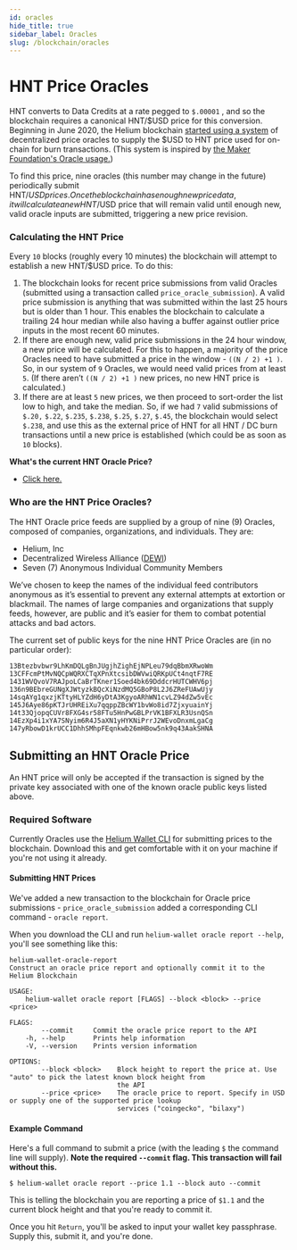 ```yaml
---
id: oracles
hide_title: true
sidebar_label: Oracles
slug: /blockchain/oracles
---
```


# HNT Price Oracles

HNT converts to Data Credits at a rate pegged to `$.00001` , and so the
blockchain requires a canonical HNT/$USD price for this conversion. Beginning in
June 2020, the Helium blockchain
[started using a system](https://engineering.helium.com/2020/05/29/HNT-Price-Oracles.html)
of decentralized price oracles to supply the $USD to HNT price used for on-chain
for burn transactions. (This system is inspired by
[the Maker Foundation's Oracle usage.](https://blog.makerdao.com/introducing-oracles-v2-and-defi-feeds/))

To find this price, nine oracles (this number may change in the future)
periodically submit
HNT/$USD prices. Once the blockchain has enough new price data, it will calculate a new HNT/$USD
price that will remain valid until enough new, valid oracle inputs are
submitted, triggering a new price revision.

### Calculating the HNT Price

Every `10` blocks (roughly every 10 minutes) the blockchain will attempt to
establish a new HNT/$USD price. To do this:

1. The blockchain looks for recent price submissions from valid Oracles
   (submitted using a transaction called `price_oracle_submission`). A valid
   price submission is anything that was submitted within the last 25 hours but
   is older than 1 hour. This enables the blockchain to calculate a trailing 24
   hour median while also having a buffer against outlier price inputs in the
   most recent 60 minutes.
2. If there are enough new, valid price submissions in the 24 hour window, a new
   price will be calculated. For this to happen, a majority of the price Oracles
   need to have submitted a price in the window - `((N / 2) +1 )`. So, in our
   system of `9` Oracles, we would need valid prices from at least `5`. (If
   there aren’t `((N / 2) +1 )` new prices, no new HNT price is calculated.)
3. If there are at least `5` new prices, we then proceed to sort-order the list
   low to high, and take the median. So, if we had `7` valid submissions of
   `$.20,` `$.22`, `$.235`, `$.238`, `$.25`, `$.27`, `$.45`, the blockchain
   would select `$.238`, and use this as the external price of HNT for all HNT /
   DC burn transactions until a new price is established \(which could be as
   soon as `10` blocks\).

**What's the current HNT Oracle Price?**

- [Click here.](https://api.helium.io/v1/oracle/prices/current)

### Who are the HNT Price Oracles?

The HNT Oracle price feeds are supplied by a group of nine (9) Oracles, composed
of companies, organizations, and individuals. They are:

- Helium, Inc
- Decentralized Wireless Alliance ([DEWI](https://www.dewi.org/))
- Seven (7) Anonymous Individual Community Members

We’ve chosen to keep the names of the individual feed contributors anonymous as
it’s essential to prevent any external attempts at extortion or blackmail. The
names of large companies and organizations that supply feeds, however, are
public and it’s easier for them to combat potential attacks and bad actors.

The current set of public keys for the nine HNT Price Oracles are (in no
particular order):

```text
13Btezbvbwr9LhKmDQLgBnJUgjhZighEjNPLeu79dqBbmXRwoWm
13CFFcmPtMvNQCpWQRXCTqXPnXtcsibDWVwiQRKpUCt4nqtF7RE
1431WVQvoV7RAJpoLCaBrTKner1Soed4bk69DddcrHUTCWHV6pj
136n9BEbreGUNgXJWtyzkBQcXiNzdMQ5GBoP8L2J6ZReFUAwUjy
14sqAYg1qxzjKTtyHLYZdH6yDtA3KgyoARhWN1cvLZ94dZw5vEc
145J6Aye86pKTJrUHREiXu7qqppZBcWY1bvWo8id7ZjxyuainYj
14t33QjopqCUVr8FXG4sr58FTu5HnPwGBLPrVK1BFXLR3UsnQSn
14EzXp4i1xYA7SNyim6R4J5aXN1yHYKNiPrrJ2WEvoDnxmLgaCg
147yRbowD1krUCC1DhhSMhpFEqnkwb26mHBow5nk9q43AakSHNA
```

## Submitting an HNT Oracle Price

An HNT price will only be accepted if the transaction is signed by the private
key associated with one of the known oracle public keys listed above.

### Required Software

Currently Oracles use the
[Helium Wallet CLI](https://github.com/helium/helium-wallet-rs) for submitting
prices to the blockchain. Download this and get comfortable with it on your
machine if you're not using it already.

#### Submitting HNT Prices

We've added a new transaction to the blockchain for Oracle price submissions -
`price_oracle_submission` added a corresponding CLI command - `oracle report`.

When you download the CLI and run `helium-wallet oracle report --help`, you'll
see something like this:

```text
helium-wallet-oracle-report
Construct an oracle price report and optionally commit it to the Helium Blockchain

USAGE:
    helium-wallet oracle report [FLAGS] --block <block> --price <price>

FLAGS:
        --commit     Commit the oracle price report to the API
    -h, --help       Prints help information
    -V, --version    Prints version information

OPTIONS:
        --block <block>    Block height to report the price at. Use "auto" to pick the latest known block height from
                           the API
        --price <price>    The oracle price to report. Specify in USD or supply one of the supported price lookup
                           services ("coingecko", "bilaxy")
```

#### Example Command

Here's a full command to submit a price (with the leading `$` the command line
will supply). **Note the required `--commit` flag. This transaction will fail
without this.**

```text
$ helium-wallet oracle report --price 1.1 --block auto --commit
```

This is telling the blockchain you are reporting a price of `$1.1` and the
current block height and that you're ready to commit it.

Once you hit `Return`, you'll be asked to input your wallet key passphrase.
Supply this, submit it, and you're done.
